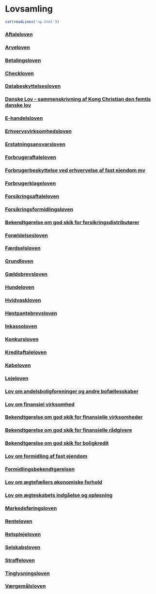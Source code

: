 # Lovsamling 

```r
cat(readLines('np.html'))
```



<h3><a href="https://www.retsinformation.dk/Forms/R0710.aspx?id=177079" target="_blank">Aftaleloven</a></h3>
<h3><a href="https://www.retsinformation.dk/Forms/R0710.aspx?id=2664" target="_blank">Arveloven</a></h3>
<h3><a href="https://www.retsinformation.dk/Forms/R0710.aspx?id=210090" target="_blank">Betalingsloven</a></h3>
<h3><a href="https://www.retsinformation.dk/Forms/R0710.aspx?id=84351" target="_blank">Checkloven</a></h3>
<h3><a href="https://www.retsinformation.dk/Forms/r0710.aspx?id=201319" target="_blank">Databeskyttelsesloven</a></h3>
<h3><a href="https://www.retsinformation.dk/Forms/R0710.aspx?id=59516" target="_blank">Danske Lov - sammenskrivning af Kong Christian den femtis danske lov</a></h3>
<h3><a href="https://www.retsinformation.dk/Forms/R0710.aspx?id=25854" target="_blank">E-handelsloven</a></h3>
<h3><a href="https://www.retsinformation.dk/Forms/R0710.aspx?id=209437" target="_blank">Erhvervsvirksomhedsloven</a></h3>
<h3><a href="https://www.retsinformation.dk/Forms/R0710.aspx?id=192383" target="_blank">Erstatningsansvarsloven</a></h3>
<h3><a href="https://www.retsinformation.dk/Forms/R0710.aspx?id=160666" target="_blank">Forbrugeraftaleloven</a></h3>
<h3><a href="https://www.retsinformation.dk/Forms/R0710.aspx?id=164748" target="_blank">Forbrugerbeskyttelse ved erhvervelse af fast ejendom mv</a></h3>
<h3><a href="https://www.retsinformation.dk/Forms/R0710.aspx?id=169709" target="_blank">Forbrugerklageloven</a></h3>
<h3><a href="https://www.retsinformation.dk/Forms/R0710.aspx?id=143090" target="_blank">Forsikringsaftaleloven</a></h3>
<h3><a href="https://www.retsinformation.dk/Forms/R0710.aspx?id=197146" target="_blank">Forsikringsformidlingsloven</a></h3>
<h3><a href="https://www.retsinformation.dk/Forms/R0710.aspx?id=210533" target="_blank">Bekendtgørelse om god skik for forsikringsdistributører</a></h3>
<h3><a href="https://www.retsinformation.dk/Forms/R0710.aspx?id=164746" target="_blank">Forældelsesloven</a></h3>
<h3><a href="https://www.retsinformation.dk/Forms/R0710.aspx?id=204976" target="_blank">Færdselsloven</a></h3>
<h3><a href="https://www.retsinformation.dk/Forms/R0710.aspx?id=45902" target="_blank">Grundloven</a></h3>
<h3><a href="https://www.retsinformation.dk/Forms/R0710.aspx?id=143107" target="_blank">Gældsbrevsloven</a></h3>
<h3><a href="https://www.retsinformation.dk/Forms/R0710.aspx?id=194694" target="_blank">Hundeloven</a></h3>
<h3><a href="https://www.retsinformation.dk/Forms/R0710.aspx?id=209981" target="_blank">Hvidvaskloven</a></h3>
<h3><a href="https://www.retsinformation.dk/Forms/R0710.aspx?id=174776" target="_blank">Høstpantebrevsloven</a></h3>
<h3><a href="https://www.retsinformation.dk/Forms/R0710.aspx?id=143233" target="_blank">Inkassoloven</a></h3>
<h3><a href="https://www.retsinformation.dk/Forms/R0710.aspx?id=158134" target="_blank">Konkursloven</a></h3>
<h3><a href="https://www.retsinformation.dk/Forms/R0710.aspx?id=209544" target="_blank">Kreditaftaleloven</a></h3>
<h3><a href="https://www.retsinformation.dk/Forms/R0710.aspx?id=142961" target="_blank">Købeloven</a></h3>
<h3><a href="https://www.retsinformation.dk/Forms/R0710.aspx?id=210121" target="_blank">Lejeloven</a></h3>
<h3><a href="https://www.retsinformation.dk/Forms/R0710.aspx?id=203465" target="_blank">Lov om andelsboligforeninger og andre bofællesskaber</a></h3>
<h3><a href="https://www.retsinformation.dk/Forms/R0710.aspx?id=209982" target="_blank">Lov om finansiel virksomhed</a></h3>
<h3><a href="https://www.retsinformation.dk/Forms/R0710.aspx?id=177565" target="_blank">Bekendtgørelse om god skik for finansielle virksomheder</a></h3>
<h3><a href="https://www.retsinformation.dk/Forms/R0710.aspx?id=177566" target="_blank">Bekendtgørelse om god skik for finansielle rådgivere</a></h3>
<h3><a href="https://www.retsinformation.dk/Forms/R0710.aspx?id=205005" target="_blank">Bekendtgørelse om god skik for boligkredit</a></h3>
<h3><a href="https://www.retsinformation.dk/Forms/R0710.aspx?id=163284" target="_blank">Lov om formidling af fast ejendom</a></h3>
<h3><a href="https://www.retsinformation.dk/Forms/R0710.aspx?id=166035" target="_blank">Formidlingsbekendtgørelsen</a></h3>
<h3><a href="https://www.retsinformation.dk/Forms/R0710.aspx?id=209786" target="_blank">Lov om ægtefællers økonomiske forhold</a></h3>
<h3><a href="https://www.retsinformation.dk/Forms/R0710.aspx?id=209754" target="_blank">Lov om ægteskabets indgåelse og opløsning</a></h3>
<h3><a href="https://www.retsinformation.dk/Forms/R0710.aspx?id=188880" target="_blank">Markedsføringsloven</a></h3>
<h3><a href="https://www.retsinformation.dk/Forms/R0710.aspx?id=142962" target="_blank">Renteloven</a></h3>
<h3><a href="https://www.retsinformation.dk/Forms/R0710.aspx?id=209542" target="_blank">Retsplejeloven</a></h3>
<h3><a href="https://www.retsinformation.dk/Forms/R0710.aspx?id=209846"
target="_blank">Selskabsloven</a></h3>
<h3><a href="https://www.retsinformation.dk/Forms/R0710.aspx?id=209398"
target="_blank">Straffeloven</a></h3>
<h3><a href="https://www.retsinformation.dk/Forms/R0710.aspx?id=142900" target="_blank">Tinglysningsloven</a></h3>
<h3><a href="https://www.retsinformation.dk/Forms/R0710.aspx?id=2681" target="_blank">Værgemålsloven</a></h3>











